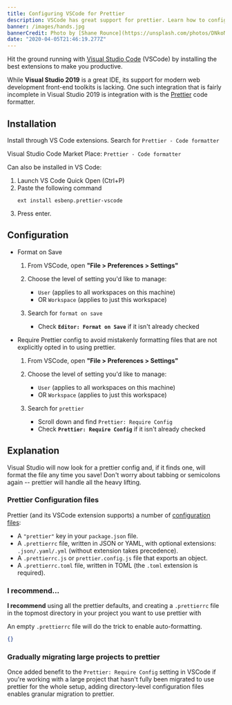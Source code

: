 ```yaml
---
title: Configuring VSCode for Prettier
description: VSCode has great support for prettier. Learn how to configure it to maximize using pretter across your company's projects and teams.
banner: /images/hands.jpg
bannerCredit: Photo by [Shane Rounce](https://unsplash.com/photos/DNkoNXQti3c)
date: "2020-04-05T21:46:19.277Z"
---
```


Hit the ground running with [Visual Studio Code](https://code.visualstudio.com/) (VSCode) by installing the best extensions to make you productive.

While **Visual Studio 2019** is a great IDE, its support for modern web development front-end toolkits is lacking. One such integration that is fairly incomplete in Visual Studio 2019 is integration with is the [Prettier](https://prettier.io/) code formatter.

## Installation

Install through VS Code extensions. Search for `Prettier - Code formatter`

Visual Studio Code Market Place: `Prettier - Code formatter`

Can also be installed in VS Code:

1. Launch VS Code Quick Open (Ctrl+P)
2. Paste the following command
   ```shell
   ext install esbenp.prettier-vscode
   ```
3. Press enter.

## Configuration

- Format on Save

  1. From VSCode, open **"File > Preferences > Settings"**
  2. Choose the level of setting you'd like to manage:

     - `User` (applies to all workspaces on this machine)
     - OR `Workspace` (applies to just this workspace)

  3. Search for `format on save`

     - Check **`Editor: Format on Save`** if it isn't already checked

- Require Prettier config to avoid mistakenly formatting files that are not explicitly opted in to using prettier.

  1. From VSCode, open **"File > Preferences > Settings"**
  2. Choose the level of setting you'd like to manage:

     - `User` (applies to all workspaces on this machine)
     - OR `Workspace` (applies to just this workspace)

  3. Search for `prettier`

     - Scroll down and find `Prettier: Require Config`
     - Check **`Prettier: Require Config`** if it isn't already checked

## Explanation

Visual Studio will now look for a prettier config and, if it finds one, will format the file any time you save! Don't worry about tabbing or semicolons again -- prettier will handle all the heavy lifting.

### Prettier Configuration files

Prettier (and its VSCode extension supports) a number of [configuration files](https://prettier.io/docs/en/configuration.html):

- A `"prettier"` key in your `package.json` file.
- A `.prettierrc` file, written in JSON or YAML, with optional extensions: `.json/.yaml/.yml` (without extension takes precedence).
- A `.prettierrc.js` or `prettier.config.js` file that exports an object.
- A `.prettierrc.toml` file, written in TOML (the `.toml` extension is required).

### I recommend...

**I recommend** using all the prettier defaults, and creating a `.prettierrc` file in the topmost directory in your project you want to use prettier with

An empty `.prettierrc` file will do the trick to enable auto-formatting.

```json title=.prettierrc
{}
```

### Gradually migrating large projects to prettier

Once added benefit to the `Prettier: Require Config` setting in VSCode if you're working with a large project that hasn't fully been migrated to use prettier for the whole setup, adding directory-level configuration files enables granular migration to prettier.
